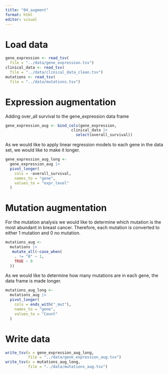 ```yaml
---
title: "04_augment"
format: html
editor: visual
---
```


# Load data

```r
gene_expression <- read_tsv(
  file = "../data/gene_expression.tsv")
clinical_data <- read_tsv(
  file = "../data/clinical_data_clean.tsv")
mutations <- read_tsv(
  file = "../data/mutations.tsv")
```

# Expression augmentation

Adding over_all survival to the gene_expression data frame

```r
gene_expression_aug <- bind_cols(gene_expression, 
                             clinical_data |> 
                               select(overall_survival))
```

As we would like to apply linear regression models to each gene in the data set, we would like to make it longer.

```r
gene_expression_aug_long <- 
  gene_expression_aug |> 
  pivot_longer(
    cols = -overall_survival,
    names_to = "gene",
    values_to = "expr_level"
  )
```

# Mutation augmentation

For the mutation analysis we would like to determine which mutation is the most abundant in breast cancer. Therefore, each mutation is converted to either 1 mutation and 0 no mutation.

```r
mutations_aug <- 
  mutations |> 
   mutate_all(~case_when(
    . != "0" ~ 1,
    TRUE ~ 0
  ))
```

As we would like to determine how many mutations are in each gene, the data frame is made longer.

```r
mutations_aug_long <- 
  mutations_aug |> 
  pivot_longer(
    cols = ends_with("_mut"),
    names_to = "gene",
    values_to = "Count"
  )
```

# Write data

```r
write_tsv(x = gene_expression_aug_long, 
          file = "../data/gene_expression_aug.tsv")
write_tsv(x = mutations_aug_long, 
          file = "../data/mutations_aug.tsv")
```
